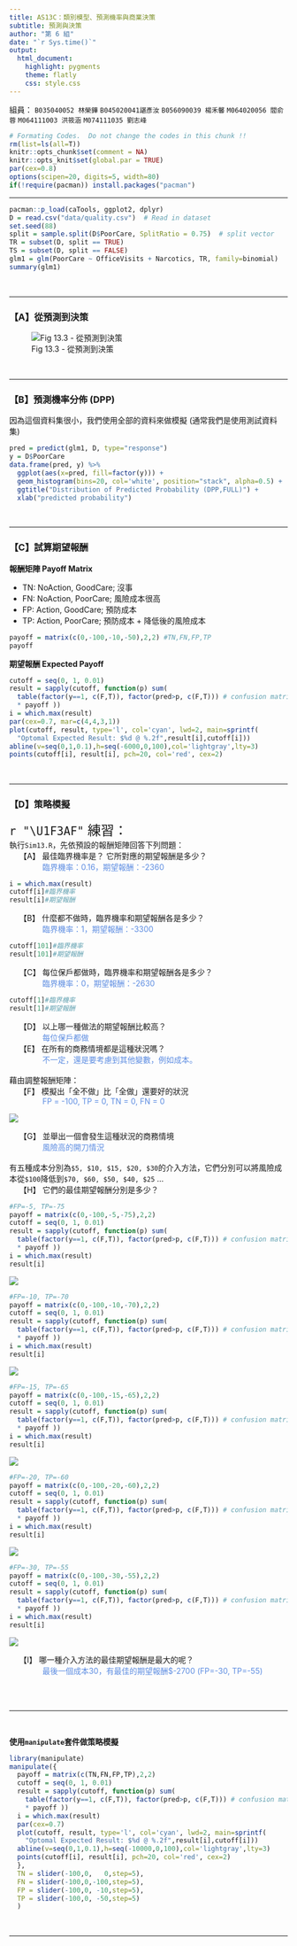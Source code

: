 ```yaml
---
title: AS13C：類別模型、預測機率與商業決策 
subtitle: 預測與決策
author: "第 6 組"
date: "`r Sys.time()`"
output: 
  html_document:
    highlight: pygments
    theme: flatly
    css: style.css
---
```

組員： `B035040052 林榮鏵` `B045020041諶彥汝` `B056090039 楊禾馨` `M064020056 閻俞蓉` `M064111003 洪筱涵` `M074111035 劉志峰`

```r
# Formating Codes.  Do not change the codes in this chunk !!
rm(list=ls(all=T))
knitr::opts_chunk$set(comment = NA)
knitr::opts_knit$set(global.par = TRUE)
par(cex=0.8)
options(scipen=20, digits=5, width=80)
if(!require(pacman)) install.packages("pacman")
```
<hr>

```r
pacman::p_load(caTools, ggplot2, dplyr)
D = read.csv("data/quality.csv")  # Read in dataset
set.seed(88)
split = sample.split(D$PoorCare, SplitRatio = 0.75)  # split vector
TR = subset(D, split == TRUE)
TS = subset(D, split == FALSE)
glm1 = glm(PoorCare ~ OfficeVisits + Narcotics, TR, family=binomial)
summary(glm1)
```
<br><hr>

### 【A】從預測到決策

![Fig 13.3 - 從預測到決策](Fig13.3.JPG)

<br><hr>

### 【B】預測機率分佈 (DPP)
因為這個資料集很小，我們使用全部的資料來做模擬 (通常我們是使用測試資料集)
```r
pred = predict(glm1, D, type="response")
y = D$PoorCare
data.frame(pred, y) %>% 
  ggplot(aes(x=pred, fill=factor(y))) + 
  geom_histogram(bins=20, col='white', position="stack", alpha=0.5) +
  ggtitle("Distribution of Predicted Probability (DPP,FULL)") +
  xlab("predicted probability")
```
<br><hr>

### 【C】試算期望報酬

**報酬矩陣 Payoff Matrix**

+ TN: NoAction, GoodCare; 沒事   
+ FN: NoAction, PoorCare; 風險成本很高 
+ FP: Action, GoodCare;   預防成本
+ TP: Action, PoorCare;   預防成本 + 降低後的風險成本

```r
payoff = matrix(c(0,-100,-10,-50),2,2) #TN,FN,FP,TP
payoff
```

**期望報酬 Expected Payoff**
```r
cutoff = seq(0, 1, 0.01)
result = sapply(cutoff, function(p) sum(
  table(factor(y==1, c(F,T)), factor(pred>p, c(F,T))) # confusion matrix
  * payoff ))
i = which.max(result)
par(cex=0.7, mar=c(4,4,3,1))
plot(cutoff, result, type='l', col='cyan', lwd=2, main=sprintf(
  "Optomal Expected Result: $%d @ %.2f",result[i],cutoff[i]))
abline(v=seq(0,1,0.1),h=seq(-6000,0,100),col='lightgray',lty=3)
points(cutoff[i], result[i], pch=20, col='red', cex=2)
```
<br><hr>

### 【D】策略模擬
<p class="qiz">
<span style="font-size:24px">`r "\U1F3AF"` 練習： </span><br>
執行`Sim13.R`，先依預設的報酬矩陣回答下列問題：<br>
&emsp; 【A】 最佳臨界機率是？ 它所對應的期望報酬是多少？<br>
&emsp; &emsp;&emsp;&emsp;<font color=#5D8DE2>臨界機率：0.16，期望報酬：-2360</font><br>
</p class="qiz">
```r
i = which.max(result)
cutoff[i]#臨界機率
result[i]#期望報酬
```

<p class="qiz">
&emsp; 【B】 什麼都不做時，臨界機率和期望報酬各是多少？<br>
&emsp; &emsp;&emsp;&emsp;<font color=#5D8DE2>臨界機率：1，期望報酬：-3300</font><br>
</p class="qiz">
```r
cutoff[101]#臨界機率
result[101]#期望報酬
```

<p class="qiz">
&emsp; 【C】 每位保戶都做時，臨界機率和期望報酬各是多少？<br>
&emsp; &emsp;&emsp;&emsp;<font color=#5D8DE2>臨界機率：0，期望報酬：-2630</font><br>
</p class="qiz">
```r
cutoff[1]#臨界機率
result[1]#期望報酬
```

<p class="qiz">
&emsp; 【D】 以上哪一種做法的期望報酬比較高？<br>
&emsp; &emsp;&emsp;&emsp;<font color=#5D8DE2>每位保戶都做</font><br>
&emsp; 【E】 在所有的商務情境都是這種狀況嗎？<br>
&emsp; &emsp;&emsp;&emsp;<font color=#5D8DE2>不一定，還是要考慮到其他變數，例如成本。</font><br><br>
藉由調整報酬矩陣：<br>
&emsp; 【F】 模擬出「全不做」比「全做」還要好的狀況<br>
&emsp; &emsp;&emsp;&emsp;<font color=#5D8DE2>FP = -100, TP = 0, TN = 0, FN = 0</font><br>
</p class="qiz">
![](F.png)

<p class="qiz">
&emsp; 【G】 並舉出一個會發生這種狀況的商務情境<br>
&emsp; &emsp;&emsp;&emsp;<font color=#5D8DE2>風險高的開刀情況</font><br><br>
有五種成本分別為`$5, $10, $15, $20, $30`的介入方法，它們分別可以將風險成本從`$100`降低到`$70, $60, $50, $40, $25` ...<br>
&emsp; 【H】 它們的最佳期望報酬分別是多少？<br>
</p class="qiz">
```r
#FP=-5, TP=-75
payoff = matrix(c(0,-100,-5,-75),2,2)
cutoff = seq(0, 1, 0.01)
result = sapply(cutoff, function(p) sum(
  table(factor(y==1, c(F,T)), factor(pred>p, c(F,T))) # confusion matrix
  * payoff ))
i = which.max(result)
result[i]
```
![](H1.png)

```r
#FP=-10, TP=-70
payoff = matrix(c(0,-100,-10,-70),2,2)
cutoff = seq(0, 1, 0.01)
result = sapply(cutoff, function(p) sum(
  table(factor(y==1, c(F,T)), factor(pred>p, c(F,T))) # confusion matrix
  * payoff ))
i = which.max(result)
result[i]
```
![](H2.png)

```r
#FP=-15, TP=-65
payoff = matrix(c(0,-100,-15,-65),2,2)
cutoff = seq(0, 1, 0.01)
result = sapply(cutoff, function(p) sum(
  table(factor(y==1, c(F,T)), factor(pred>p, c(F,T))) # confusion matrix
  * payoff ))
i = which.max(result)
result[i]
```
![](H3.png)

```r
#FP=-20, TP=-60
payoff = matrix(c(0,-100,-20,-60),2,2)
cutoff = seq(0, 1, 0.01)
result = sapply(cutoff, function(p) sum(
  table(factor(y==1, c(F,T)), factor(pred>p, c(F,T))) # confusion matrix
  * payoff ))
i = which.max(result)
result[i]
```
![](H4.png)

```r
#FP=-30, TP=-55
payoff = matrix(c(0,-100,-30,-55),2,2)
cutoff = seq(0, 1, 0.01)
result = sapply(cutoff, function(p) sum(
  table(factor(y==1, c(F,T)), factor(pred>p, c(F,T))) # confusion matrix
  * payoff ))
i = which.max(result)
result[i]
```
![](H5.png)

<p class="qiz">
&emsp; 【I】 哪一種介入方法的最佳期望報酬是最大的呢？<br>
&emsp; &emsp;&emsp;&emsp;<font color=#5D8DE2>最後一個成本30，有最佳的期望報酬$-2700 (FP=-30, TP=-55)</font><br><br>
</p class="qiz"><br><hr><br>

**使用`manipulate`套件做策略模擬**
```r
library(manipulate)
manipulate({
  payoff = matrix(c(TN,FN,FP,TP),2,2)
  cutoff = seq(0, 1, 0.01)
  result = sapply(cutoff, function(p) sum(
    table(factor(y==1, c(F,T)), factor(pred>p, c(F,T))) # confusion matrix
    * payoff ))
  i = which.max(result)
  par(cex=0.7)
  plot(cutoff, result, type='l', col='cyan', lwd=2, main=sprintf(
    "Optomal Expected Result: $%d @ %.2f",result[i],cutoff[i]))
  abline(v=seq(0,1,0.1),h=seq(-10000,0,100),col='lightgray',lty=3)
  points(cutoff[i], result[i], pch=20, col='red', cex=2)
  },
  TN = slider(-100,0,   0,step=5),
  FN = slider(-100,0,-100,step=5),
  FP = slider(-100,0, -10,step=5),
  TP = slider(-100,0, -50,step=5)
  ) 
```

<br><hr><br><br><br>
